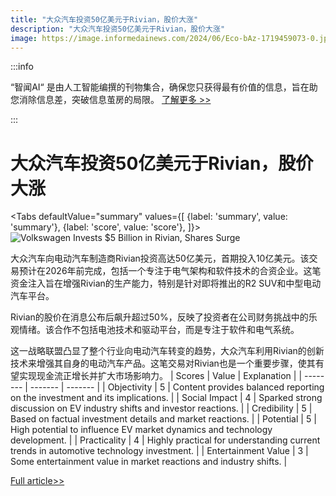 ```yaml
---
title: "大众汽车投资50亿美元于Rivian，股价大涨"
description: "大众汽车投资50亿美元于Rivian，股价大涨"
image: https://image.informedainews.com/2024/06/Eco-bAz-1719459073-0.jpg
---
```



:::info

“智闻AI“ 是由人工智能编撰的刊物集合，确保您只获得最有价值的信息，旨在助您消除信息差，突破信息茧房的局限。  [了解更多 >>](/)

:::

# 大众汽车投资50亿美元于Rivian，股价大涨


<Tabs
	defaultValue="summary"
	values={[
	{label: 'summary', value: 'summary'},
	{label: 'score', value: 'score'},
]}>
<TabItem value="summary">
<img
  src="https://image.informedainews.com/2024/06/Eco-bAz-1719459073-0.jpg"
  alt="Volkswagen Invests $5 Billion in Rivian, Shares Surge"
/>



大众汽车向电动汽车制造商Rivian投资高达50亿美元，首期投入10亿美元。该交易预计在2026年前完成，包括一个专注于电气架构和软件技术的合资企业。这笔资金注入旨在增强Rivian的生产能力，特别是针对即将推出的R2 SUV和中型电动汽车平台。

Rivian的股价在消息公布后飙升超过50%，反映了投资者在公司财务挑战中的乐观情绪。该合作不包括电池技术和驱动平台，而是专注于软件和电气系统。

这一战略联盟凸显了整个行业向电动汽车转变的趋势，大众汽车利用Rivian的创新技术来增强其自身的电动汽车产品。这笔交易对Rivian也是一个重要步骤，使其有望实现现金流正增长并扩大市场影响力。
</TabItem>
<TabItem value="score">
	| Scores     | Value   | Explanation |
	| -------- | ------- | ------- |
	| Objectivity  | 5    | Content provides balanced reporting on the investment and its implications.    |
	| Social Impact | 4     | Sparked strong discussion on EV industry shifts and investor reactions.    |
	| Credibility    | 5    | Based on factual investment details and market reactions.    |
	| Potential    | 5    | High potential to influence EV market dynamics and technology development.    |
	| Practicality    | 4    | Highly practical for understanding current trends in automotive technology investment.    |
	| Entertainment Value    | 3    | Some entertainment value in market reactions and industry shifts.    |
</TabItem>
</Tabs>

[Full article>>](https://www.cnbc.com/2024/06/25/volkswagen-rivian-stake.html)
